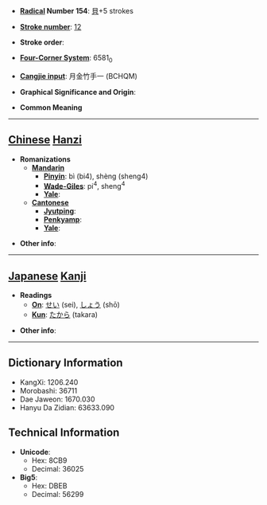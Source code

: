* '''[[Wiktionary:Chinese radical index| Radical]] Number 154''': [[Wiktionary:Chinese radical index 貝|貝]]+5 strokes

* '''[[Wiktionary:Chinese total strokes index|Stroke number]]''': [[Wiktionary:Chinese total strokes index 12|12]]

* '''Stroke order''': 

* '''[[Wiktionary:Chinese four corner index|Four-Corner System]]''': 6581<sub>0</sub>

* '''[[Wiktionary:Chinese Cangjie index|Cangjie input]]''': 月金竹手一 (BCHQM)

* '''Graphical Significance and Origin''': 

* '''Common Meaning'''

----

== [[Chinese]] [[Hanzi]] ==

* '''Romanizations'''
** '''[[Mandarin]]'''
*** '''[[Pinyin]]''': bì (bi4), shèng (sheng4)
*** '''[[Wade-Giles]]''': pi<sup>4</sup>, sheng<sup>4</sup>
*** '''[[Yale]]''': 
** '''[[Cantonese]]'''
*** '''[[Jyutping]]''':
*** '''[[Penkyamp]]''': 
*** '''[[Yale]]''': 

* '''Other info''': 

----

== [[Japanese]] [[Kanji]] ==

* '''Readings'''
** '''[[On]]''': [[せい]] (sei), [[しょう]] (shō)
** '''[[Kun]]''': [[たから]] (takara)

* '''Other info''':  

----

== Dictionary Information ==

* KangXi: 1206.240
* Morobashi: 36711
* Dae Jaweon: 1670.030
* Hanyu Da Zidian: 63633.090

== Technical Information ==

* '''Unicode''':
** Hex: 8CB9
** Decimal: 36025
* '''Big5''':
** Hex: DBEB
** Decimal: 56299